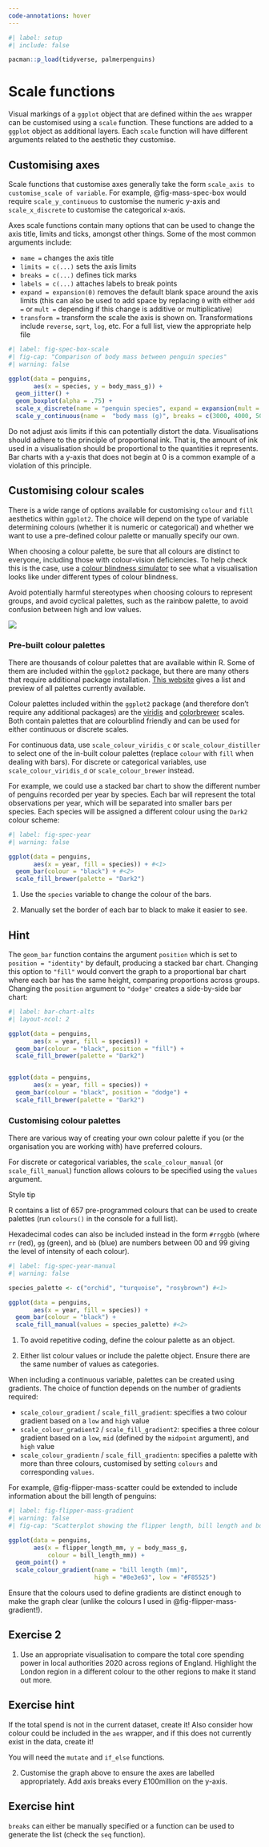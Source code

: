```yaml
---
code-annotations: hover
---
```


```r
#| label: setup
#| include: false

pacman::p_load(tidyverse, palmerpenguins)
```


# Scale functions
Visual markings of a `ggplot` object that are defined within the `aes` wrapper can be customised using a `scale` function. These functions are added to a  `ggplot` object as additional layers. Each `scale` function will have different arguments related to the aesthetic they customise.

## Customising axes
Scale functions that customise axes generally take the form `scale_axis to customise_scale of variable`. For example, @fig-mass-spec-box would require `scale_y_continuous` to customise the numeric y-axis and `scale_x_discrete` to customise the categorical x-axis.

Axes scale functions contain many options that can be used to change the axis title, limits and ticks, amongst other things. Some of the most common arguments include:

- `name =` changes the axis title
- `limits = c(...)` sets the axis limits
- `breaks = c(...)` defines tick marks
- `labels = c(...)` attaches labels to break points
- `expand = expansion(0)` removes the default blank space around the axis limits (this can also be used to add space by replacing `0` with either `add = ` or `mult =` depending if this change is additive or multiplicative)
- `transform = ` transform the scale the axis is shown on. Transformations include `reverse`, `sqrt`, `log`, etc. For a full list, view the appropriate help file

```r
#| label: fig-spec-box-scale
#| fig-cap: "Comparison of body mass between penguin species"
#| warning: false

ggplot(data = penguins, 
       aes(x = species, y = body_mass_g)) +
  geom_jitter() + 
  geom_boxplot(alpha = .75) +
  scale_x_discrete(name = "penguin species", expand = expansion(mult = .2)) +
  scale_y_continuous(name =  "body mass (g)", breaks = c(3000, 4000, 5000))
```

:::{.callout-warning}
Do not adjust axis limits if this can potentially distort the data. Visualisations should adhere to the [principle of proportional ink]{.highlight}. That is, the amount of ink used in a visualisation should be proportional to the quantities it represents. Bar charts with a y-axis that does not begin at 0 is a common example of a violation of this principle.
:::

## Customising colour scales
There is a wide range of options available for customising `colour` and `fill` aesthetics within `ggplot2`. The choice will depend on the type of variable determining colours (whether it is numeric or categorical) and whether we want to use a pre-defined colour palette or manually specify our own. 

:::{.callout-warning}
When choosing a colour palette, be sure that all colours are distinct to everyone, including those with colour-vision deficiencies. To help check this is the case, use a [colour blindness simulator](https://www.color-blindness.com/coblis-color-blindness-simulator/) to see what a visualisation looks like under different types of colour blindness.

Avoid potentially harmful stereotypes when choosing colours to represent groups, and avoid cyclical palettes, such as the rainbow palette, to avoid confusion between high and low values.

![](images/rainbow_colours.png)
:::

### Pre-built colour palettes
There are thousands of colour palettes that are available within R. Some of them are included within the `ggplot2` package, but there are many others that require additional package installation. [This website](https://r-graph-gallery.com/color-palette-finder) gives a list and preview of all palettes currently available. 

Colour palettes included within the `ggplot2` package (and therefore don't require any additional packages) are the [viridis](https://cran.r-project.org/web/packages/viridis/vignettes/intro-to-viridis.html) and [colorbrewer](https://colorbrewer2.org/) scales. Both contain palettes that are colourblind friendly and can be used for either continuous or discrete scales. 

For continuous data, use `scale_colour_viridis_c` or `scale_colour_distiller` to select one of the in-built colour palettes (replace `colour` with `fill` when dealing with bars). For discrete or categorical variables, use `scale_colour_viridis_d` or `scale_colour_brewer` instead.

For example, we could use a stacked bar chart to show the different number of penguins recorded per year by species. Each bar will represent the total observations per year, which will be separated into smaller bars per species. Each species will be assigned a different colour using the `Dark2` colour scheme:

```r
#| label: fig-spec-year
#| warning: false

ggplot(data = penguins, 
       aes(x = year, fill = species)) + #<1>
  geom_bar(colour = "black") + #<2>
  scale_fill_brewer(palette = "Dark2") 

```

1. Use the `species` variable to change the colour of the bars.

2. Manually set the border of each bar to black to make it easier to see.

:::{.callout-tip}
## Hint

The `geom_bar` function contains the argument `position` which is set to `position = "identity"` by default, producing a stacked bar chart. Changing this option to `"fill"` would convert the graph to a [proportional bar chart]{.highlight} where each bar has the same height, comparing proportions across groups. Changing the `position` argument to `"dodge"` creates a side-by-side bar chart:

```r
#| label: bar-chart-alts
#| layout-ncol: 2

ggplot(data = penguins, 
       aes(x = year, fill = species)) + 
  geom_bar(colour = "black", position = "fill") + 
  scale_fill_brewer(palette = "Dark2") 


ggplot(data = penguins, 
       aes(x = year, fill = species)) +
  geom_bar(colour = "black", position = "dodge") + 
  scale_fill_brewer(palette = "Dark2")
```
:::

### Customising colour palettes
There are various way of creating your own colour palette if you (or the organisation you are working with) have preferred colours. 

For discrete or categorical variables, the `scale_colour_manual` (or `scale_fill_manual`) function allows colours to be specified using the `values` argument. 

:::{.stylebox}

::::{.stylebox-header}
:::::{.stylebox-icon}
:::::
Style tip
::::

::::{.stylebox-body}
R contains a list of 657 pre-programmed colours that can be used to create palettes (run `colours()` in the console for a full list).

Hexadecimal codes can also be included instead in the form `#rrggbb` (where `rr` (red), `gg` (green), and `bb` (blue) are numbers between 00 and 99 giving the level of intensity of each colour).
::::

:::

```r
#| label: fig-spec-year-manual
#| warning: false

species_palette <- c("orchid", "turquoise", "rosybrown") #<1>

ggplot(data = penguins, 
       aes(x = year, fill = species)) +
  geom_bar(colour = "black") + 
  scale_fill_manual(values = species_palette) #<2> 
```

1. To avoid repetitive coding, define the colour palette as an object.

2. Either list colour values or include the palette object. Ensure there are the same number of values as categories.

When including a continuous variable, palettes can be created using gradients. The choice of function depends on the number of gradients required:

- `scale_colour_gradient` / `scale_fill_gradient`: specifies a two colour gradient based on a `low` and `high` value
- `scale_colour_gradient2` / `scale_fill_gradient2`: specifies a three colour gradient based on a `low`, `mid` (defined by the `midpoint` argument), and `high` value
- `scale_colour_gradientn` / `scale_fill_gradientn`: specifies a palette with more than three colours, customised by setting `colours` and corresponding `values`.

For example, @fig-flipper-mass-scatter could be extended to include information about the bill length of penguins:

```r
#| label: fig-flipper-mass-gradient
#| warning: false
#| fig-cap: "Scatterplot showing the flipper length, bill length and body mass of penguins in the Palmer Archipelago, Antarctica."

ggplot(data = penguins, 
       aes(x = flipper_length_mm, y = body_mass_g, 
           colour = bill_length_mm)) +
  geom_point() +
  scale_colour_gradient(name = "bill length (mm)",
                        high = "#8e3e63", low = "#F85525")
```

:::{.callout-warning}
Ensure that the colours used to define gradients are distinct enough to make the graph clear (unlike the colours I used in @fig-flipper-mass-gradient!).
:::

## Exercise 2 {.unnumbered}
1. Use an appropriate visualisation to compare the total core spending power in local authorities 2020 across regions of England. Highlight the London region in a different colour to the other regions to make it stand out more.

:::{.callout-caution collapse="true}
## Exercise hint

If the total spend is not in the current dataset, create it! Also consider how colour could be included in the `aes` wrapper, and if this does not currently exist in the data, create it!

You will need the `mutate` and `if_else` functions.
:::

2. Customise the graph above to ensure the axes are labelled appropriately. Add axis breaks every £100million on the y-axis.

:::{.callout-caution collapse="true"}
## Exercise hint

`breaks` can either be manually specified or a function can be used to generate the list (check the `seq` function).
:::